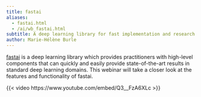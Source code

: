 ```yaml
---
title: fastai
aliases:
  - fastai.html
  - /ai/wb_fastai.html
subtitle: A deep learning library for fast implementation and research
author: Marie-Hélène Burle
---
```


:::{.def}

[fastai](https://docs.fast.ai/) is a deep learning library which provides practitioners with high-level components that can quickly and easily provide state-of-the-art results in standard deep learning domains. This webinar will take a closer look at the features and functionality of fastai.

:::

{{< video https://www.youtube.com/embed/Q3__FzA6XLc >}}
